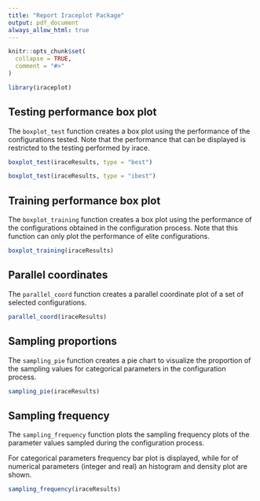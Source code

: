 ```yaml
---
title: "Report Iraceplot Package"
output: pdf_document
always_allow_html: true
---
```


```r
knitr::opts_chunk$set(
  collapse = TRUE,
  comment = "#>"
)
```

```r
library(iraceplot)
```

## Testing performance box plot

  The ``boxplot_test`` function creates a box plot using the performance of the configurations tested. Note that the performance that can be displayed is restricted to the testing performed by irace.
  
```r
boxplot_test(iraceResults, type = "best")
```

```r
boxplot_test(iraceResults, type = "ibest")
```

## Training performance box plot

The ``boxplot_training`` function creates a box plot using the performance of the configurations obtained in the configuration process. Note that this function can only plot the performance of elite configurations.

```r
boxplot_training(iraceResults)
```

## Parallel coordinates 

The ``parallel_coord`` function creates a parallel coordinate plot of a set of selected configurations. 

```r
parallel_coord(iraceResults)
```

## Sampling proportions

The ``sampling_pie`` function creates a pie chart to visualize the proportion of the sampling values for categorical parameters in the configuration process.


```r
sampling_pie(iraceResults)
```

## Sampling frequency

The ``sampling_frequency`` function plots the sampling frequency plots of the parameter values sampled during the configuration process.

For categorical parameters frequency bar plot is displayed, while for of numerical parameters (integer and real) an histogram and density plot are shown.


```r
sampling_frequency(iraceResults)
```

